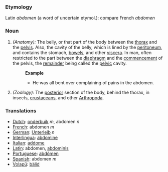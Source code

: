 ===Etymology===
Latin ''abdomen'' (a word of uncertain etymol.): compare French ''abdomen''
===Noun===
#''(Anatomy):'' The belly, or that part of the body between the [[thorax]] and the [[pelvis]]. Also, the cavity of the belly, which is lined by the [[peritoneum]], and contains the stomach, [[bowels]], and other [[viscera]]. In man, often restricted to the part between the [[diaphragm]] and the [[commencement]] of the pelvis, the [[remainder]] being called the [[pelvic]] cavity.
#:'''Example'''
#:*He was all bent over complaining of pains in the abdomen.
#''(Zoölogy):'' The [[posterior]] section of the body, behind the thorax, in insects, [[crustaceans]], and other [[Arthropoda]].

=== Translations ===
*[[Dutch]]: [[onderbuik]] ''m'', abdomen ''n''
*[[French]]: abdomen ''m''
*[[German]]: [[Unterleib]] ''n''
*[[Interlingua]]: [[abdomine]]
*[[Italian]]: [[addome]]
*[[Latin]]: abdomen, [[abdominis]]
*[[Portuguese]]: [[abdômen]]
*[[Spanish]]: abdomen ''m''
*[[Volapü]]: [[bälid]]